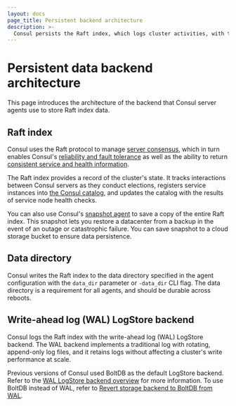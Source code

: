 ```yaml
---
layout: docs
page_title: Persistent backend architecture
description: >-
  Consul persists the Raft index, which logs cluster activities, with the Write-ahead log (WAL) LogStore backend. Consul saves the Raft index in the server's data directory.
---
```


# Persistent data backend architecture

This page introduces the architecture of the backend that Consul server agents use to store Raft index data.

## Raft index

Consul uses the Raft protocol to manage [server consensus](/consul/docs/concept/consensus), which in turn enables Consul's [reliability and fault tolerance](/consul/docs/concept/reliability) as well as the ability to return [consistent service and health information](/consul/docs/concept/consistency).

The Raft index provides a record of the cluster's state. It tracks interactions between Consul servers as they conduct elections, registers service instances into [the Consul catalog](/consul/docs/concept/catalog), and updates the catalog with the results of service node health checks.

You can also use Consul's [snapshot agent](consul/commands/snapshot/agent) to save a copy of the entire Raft index. This snapshot lets you restore a datacenter from a backup in the event of an outage or catastrophic failure. You can save snapshot to a cloud storage bucket to ensure data persistence.

## Data directory

Consul writes the Raft index to the data directory specified in the agent configuration with the `data_dir` parameter or `-data_dir` CLI flag. The data directory is a requirement for all agents, and should be durable across reboots.

## Write-ahead log (WAL) LogStore backend

Consul logs the Raft index with the write-ahead log (WAL) LogStore backend. The WAL backend implements a traditional log with rotating, append-only log files, and it retains logs without affecting a cluster's write performance at scale.

Previous versions of Consul used BoltDB as the default LogStore backend. Refer to the [WAL LogStore backend overview](/consul/docs/deploy/server/wal) for more information. To use BoltDB instead of WAL, refer to [Revert storage backend to BoltDB from WAL](/consul/docs/deploy/server/wal/revert-boltdb).